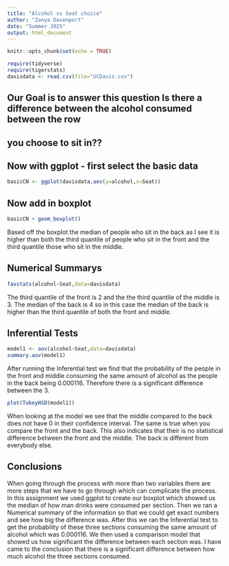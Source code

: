 ```yaml
---
title: "Alcohol vs Seat choice"
author: "Zanya Davenport"
date: "Summer 2025"
output: html_document
---
```


```r
knitr::opts_chunk$set(echo = TRUE)
```

```r
require(tidyverse)
require(tigerstats)
davisdata <- read.csv(file="UCDavis.csv")
```
## Our Goal is to answer this question Is there a difference between the alcohol consumed between the row
## you choose to sit in??

## Now with ggplot - first select the basic data

```r
basicCN <- ggplot(davisdata,aes(y=alcohol,x=Seat))
```
## Now add in boxplot

```r
basicCN + geom_boxplot()
```
  
Based off the boxplot the median of people who sit in the back as I see it is higher than both the third quantile of people who sit in the front and the third quantile those who sit in the middle.
  
## Numerical Summarys 

```r
favstats(alcohol~Seat,data=davisdata)
```

The third quantile of the front is 2 and the the third quantile of the middle is 3. The median of the back is 4 so in this case the median of the back is higher than the third quantile of both the front and middle.

## Inferential Tests

```r
model1 <- aov(alcohol~Seat,data=davisdata)
summary.aov(model1)
```

After running the Inferential test we find that the probability of the people in the front and middle consuming the same amount of alcohol as the people in the back being 0.000116. Therefore there is a significant difference between the 3.

```r
plot(TukeyHSD(model1))
```

When looking at the model we see that the middle compared to the back does not have 0 in their confidence interval. The same is true when you compare the front and the back. This also indicates that their is no statistical difference between the front and the middle. The back is different from everybody else. 

## Conclusions

When going through the process with more than two variables there are more steps that we have to go through which can complicate the process. In this assignment we used ggplot to create our boxplot which showed us the median of how man drinks were consumed per section. Then we ran a Numerical summary of the information so that we could get exact numbers and see how big the difference was. After this we ran the Inferential test to get the probability of these three sections consuming the same amount of alcohol which was 0.000116. We then used a comparison model that showed us how significant the difference between each section was. I have came to the conclusion that there is a significant difference between how much alcohol the three sections consumed. 


